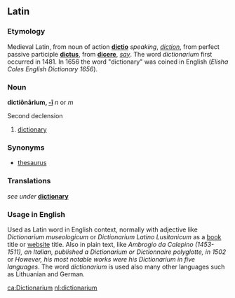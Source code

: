 ==Latin==
=== Etymology ===
Medieval Latin, from noun of action '''[[dictio]]''' ''speaking'', ''[[diction]]'', from perfect passive participle '''[[dictus]]''', from '''[[dicere]]''', ''[[say]]''. The word ''dictionarium'' first occurred in 1481. In 1656 the word "dictionary" was coined in English (''Elisha Coles English Dictionary 1656'').

=== Noun ===
'''dictiōnārium, [[Wiktionary Appendix:Latin second declension|-ī]]''' ''n'' or ''m''

Second declension

# [[dictionary]]

=== Synonyms ===
*[[thesaurus]]

=== Translations ===
''see under'' '''[[dictionary]]'''

=== Usage in English ===
Used as Latin word in English context, normally with adjective like ''Dictionarium museologicum'' or ''Dictionarium Latino Lusitanicum'' as a [[book]] title or [[website]] title. Also in plain text, like ''Ambrogio da Calepino (1453-1511), an Italian, published a Dictionarium or Dictionnaire polyglotte, in 1502'' or ''However, his most notable works were his Dictionarium in five languages''. The word ''dictionarium'' is used also many other languages such as Lithuanian and German.

[[ca:Dictionarium]]
[[nl:dictionarium]]